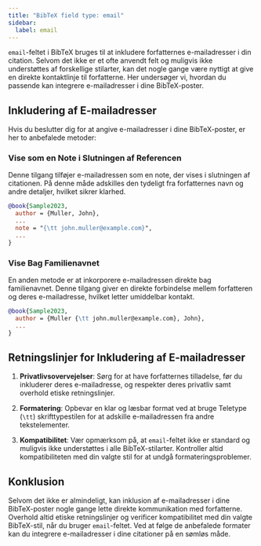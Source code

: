 ```yaml
---
title: "BibTeX field type: email"
sidebar:
  label: email
---
```



`email`-feltet i BibTeX bruges til at inkludere forfatternes e-mailadresser i din citation. Selvom det ikke er et ofte anvendt felt og muligvis ikke understøttes af forskellige stilarter, kan det nogle gange være nyttigt at give en direkte kontaktlinje til forfatterne. Her undersøger vi, hvordan du passende kan integrere e-mailadresser i dine BibTeX-poster.

<CiteDrive />

## Inkludering af E-mailadresser

Hvis du beslutter dig for at angive e-mailadresser i dine BibTeX-poster, er her to anbefalede metoder:

### Vise som en Note i Slutningen af Referencen

Denne tilgang tilføjer e-mailadressen som en note, der vises i slutningen af citationen. På denne måde adskilles den tydeligt fra forfatternes navn og andre detaljer, hvilket sikrer klarhed.

```bibtex
@book{Sample2023,
  author = {Muller, John},
  ...
  note = "{\tt john.muller@example.com}",
  ...
}
```

### Vise Bag Familienavnet

En anden metode er at inkorporere e-mailadressen direkte bag familienavnet. Denne tilgang giver en direkte forbindelse mellem forfatteren og deres e-mailadresse, hvilket letter umiddelbar kontakt.

```bibtex
@book{Sample2023,
  author = {Muller {\tt john.muller@example.com}, John},
  ...
}
```

## Retningslinjer for Inkludering af E-mailadresser

1. **Privatlivsovervejelser**: Sørg for at have forfatternes tilladelse, før du inkluderer deres e-mailadresse, og respekter deres privatliv samt overhold etiske retningslinjer.
    
2. **Formatering**: Opbevar en klar og læsbar format ved at bruge Teletype (`\tt`) skrifttypestilen for at adskille e-mailadressen fra andre tekstelementer.
    
3. **Kompatibilitet**: Vær opmærksom på, at `email`-feltet ikke er standard og muligvis ikke understøttes i alle BibTeX-stilarter. Kontroller altid kompatibiliteten med din valgte stil for at undgå formateringsproblemer.

## Konklusion

Selvom det ikke er almindeligt, kan inklusion af e-mailadresser i dine BibTeX-poster nogle gange lette direkte kommunikation med forfatterne. Overhold altid etiske retningslinjer og verificer kompatibilitet med din valgte BibTeX-stil, når du bruger `email`-feltet. Ved at følge de anbefalede formater kan du integrere e-mailadresser i dine citationer på en sømløs måde.
